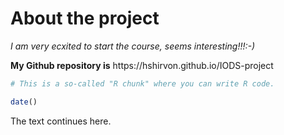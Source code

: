 
# About the project

*I am very ecxited to start the course, seems interesting!!!:-)*

**My Github repository is** https://hshirvon.github.io/IODS-project

```r
# This is a so-called "R chunk" where you can write R code.

date()

```
The text continues here.

